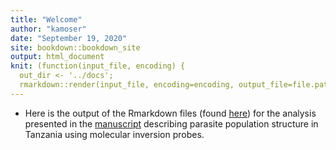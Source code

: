 ```yaml
---
title: "Welcome"
author: "kamoser"
date: "September 19, 2020"
site: bookdown::bookdown_site
output: html_document
knit: (function(input_file, encoding) {
  out_dir <- '../docs';
  rmarkdown::render(input_file, encoding=encoding, output_file=file.path(dirname(input_file), out_dir, 'index.html'))})
---
```


- Here is the output of the Rmarkdown files (found [here](https://github.com/kmogroethe/Mns-Tz-2017-PopGen-MIPs)) for the analysis presented in the [manuscript](https://www.biorxiv.org/content/10.1101/2020.05.09.085225v1) describing parasite population structure in Tanzania using molecular inversion probes.

